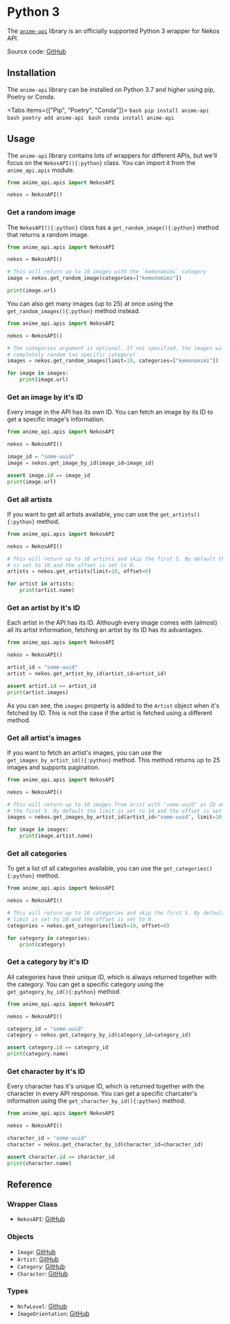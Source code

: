 

# Python 3

The [`anime-api`](https://pypi.org/project/anime-api) library is an officially supported Python 3 wrapper for Nekos API.

Source code: [GitHub](https://github.com/Nekidev/anime-api)

## Installation

The `anime-api` library can be installed on Python 3.7 and higher using pip, Poetry or Conda.

<Tabs items={["Pip", "Poetry", "Conda"]}>
    <Tab>
        ```bash
        pip install anime-api
        ```
    </Tab>
    <Tab>
        ```bash
        poetry add anime-api
        ```
    </Tab>
    <Tab>
        ```bash
        conda install anime-api
        ```
    </Tab>
</Tabs>

## Usage

The `anime-api` library contains lots of wrappers for different APIs, but we'll focus on the `NekosAPI(){:python}` class. You can import it from the `anime_api.apis` module.

```python showLineNumbers
from anime_api.apis import NekosAPI

nekos = NekosAPI()
```

### Get a random image

The `NekosAPI(){:python}` class has a `get_random_image(){:python}` method that returns a random image.

```python showLineNumbers {6}
from anime_api.apis import NekosAPI

nekos = NekosAPI()

# This will return up to 10 images with the `kemonomimi` category
image = nekos.get_random_image(categories=["kemonomimi"])

print(image.url)
```

You can also get many images (up to 25) at once using the `get_random_images(){:python}` method instead.

```python showLineNumbers {7}
from anime_api.apis import NekosAPI

nekos = NekosAPI()

# The categories argument is optional. If not specified, the images will be
# completely random (no specific category)
images = nekos.get_random_images(limit=10, categories=["kemonomimi"])

for image in images:
    print(image.url)
```

### Get an image by it's ID

Every image in the API has its own ID. You can fetch an image by its ID to get a specific image's information.

```python showLineNumbers {6}
from anime_api.apis import NekosAPI

nekos = NekosAPI()

image_id = "some-uuid"
image = nekos.get_image_by_id(image_id=image_id)

assert image.id == image_id
print(image.url)
```

### Get all artists

If you want to get all artists available, you can use the `get_artists(){:python}` method.

```python showLineNumbers {7}
from anime_api.apis import NekosAPI

nekos = NekosAPI()

# This will return up to 10 artists and skip the first 5. By default the limit
# is set to 10 and the offset is set to 0.
artists = nekos.get_artists(limit=10, offset=0)

for artist in artists:
    print(artist.name)
```

### Get an artist by it's ID

Each artist in the API has its ID. Although every image comes with (almost) all its artist information, fetching an artist by its ID has its advantages.

```python showLineNumbers {6}
from anime_api.apis import NekosAPI

nekos = NekosAPI()

artist_id = "some-uuid"
artist = nekos.get_artist_by_id(artist_id=artist_id)

assert artist.id == artist_id
print(artist.images)
```

As you can see, the `images` property is added to the `Artist` object when it's fetched by ID. This is not the case if the artist is fetched using a different method.

### Get all artist's images

If you want to fetch an artist's images, you can use the `get_images_by_artist_id(){:python}` method. This method returns up to 25 images and supports pagination.

```python showLineNumbers {7}
from anime_api.apis import NekosAPI

nekos = NekosAPI()

# This will return up to 10 images from arist with "some-uuid" as ID and skip
# the first 5. By default the limit is set to 10 and the offset is set to 0.
images = nekos.get_images_by_artist_id(artist_id="some-uuid", limit=10, offset=5)

for image in images:
    print(image.artist.name)
```

### Get all categories

To get a list of all categories available, you can use the `get_categories(){:python}` method.

```python showLineNumbers {7}
from anime_api.apis import NekosAPI

nekos = NekosAPI()

# This will return up to 10 categories and skip the first 5. By default the
# limit is set to 10 and the offset is set to 0.
categories = nekos.get_categories(limit=10, offset=0)

for category in categories:
    print(category)
```

### Get a category by it's ID

All categories have their unique ID, which is always returned together with the category. You can get a specific category using the `get_gategory_by_id(){:python}` method.

```python showLineNumbers {6}
from anime_api.apis import NekosAPI

nekos = NekosAPI()

category_id = "some-uuid"
category = nekos.get_category_by_id(category_id=category_id)

assert category.id == category_id
print(category.name)
```

### Get character by it's ID

Every character has it's unique ID, which is returned together with the character in every API response. You can get a specific charcater's information using the `get_character_by_id(){:python}` method.

```python showLineNumbers {6}
from anime_api.apis import NekosAPI

nekos = NekosAPI()

character_id = "some-uuid"
character = nekos.get_character_by_id(character_id=character_id)

assert character.id == character_id
print(character.name)
```

## Reference

### Wrapper Class

-   `NekosAPI`: [GitHub](https://github.com/Nekidev/anime-api/blob/f5267ccd2e6416c239e2ee1f0775878bb4a296e7/anime_api/apis/nekos_api/__init__.py#L51)

### Objects

-   `Image`: [GitHub](https://github.com/Nekidev/anime-api/blob/f5267ccd2e6416c239e2ee1f0775878bb4a296e7/anime_api/apis/nekos_api/objects.py#L67)
-   `Artist`: [GitHub](https://github.com/Nekidev/anime-api/blob/f5267ccd2e6416c239e2ee1f0775878bb4a296e7/anime_api/apis/nekos_api/objects.py#L13)
-   `Category`: [GitHub](https://github.com/Nekidev/anime-api/blob/f5267ccd2e6416c239e2ee1f0775878bb4a296e7/anime_api/apis/nekos_api/objects.py#L31)
-   `Character`: [GitHub](https://github.com/Nekidev/anime-api/blob/f5267ccd2e6416c239e2ee1f0775878bb4a296e7/anime_api/apis/nekos_api/objects.py#L46)

### Types

-   `NsfwLevel`: [Github](https://github.com/Nekidev/anime-api/blob/f5267ccd2e6416c239e2ee1f0775878bb4a296e7/anime_api/apis/nekos_api/types.py#L6)
-   `ImageOrientation`: [GitHub](https://github.com/Nekidev/anime-api/blob/f5267ccd2e6416c239e2ee1f0775878bb4a296e7/anime_api/apis/nekos_api/types.py#L13)
